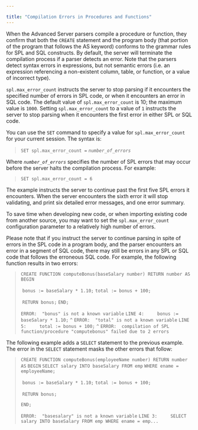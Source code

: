 ---

title: "Compilation Errors in Procedures and Functions"
---

<div id="compilation_errors_in_procedures_and_functions" class="registered_link"></div>

When the Advanced Server parsers compile a procedure or function, they confirm that both the `CREATE` statement and the program body (that portion of the program that follows the AS keyword) conforms to the grammar rules for SPL and SQL constructs. By default, the server will terminate the compilation process if a parser detects an error. Note that the parsers detect syntax errors in expressions, but not semantic errors (i.e. an expression referencing a non-existent column, table, or function, or a value of incorrect type).

`spl.max_error_count` instructs the server to stop parsing if it encounters the specified number of errors in SPL code, or when it encounters an error in SQL code. The default value of `spl.max_error_count` is 10; the maximum value is `1000`. Setting `spl.max_error_count` to a value of `1` instructs the server to stop parsing when it encounters the first error in either SPL or SQL code.

You can use the `SET` command to specify a value for `spl.max_error_count` for your current session. The syntax is:

> `SET spl.max_error_count =` *`number_of_errors`*

Where *`number_of_errors`* specifies the number of SPL errors that may occur before the server halts the compilation process. For example:

> `SET spl.max_error_count = 6`

The example instructs the server to continue past the first five SPL errors it encounters. When the server encounters the sixth error it will stop validating, and print six detailed error messages, and one error summary.

To save time when developing new code, or when importing existing code from another source, you may want to set the `spl.max_error_count` configuration parameter to a relatively high number of errors.

Please note that if you instruct the server to continue parsing in spite of errors in the SPL code in a program body, and the parser encounters an error in a segment of SQL code, there may still be errors in any SPL or SQL code that follows the erroneous SQL code. For example, the following function results in two errors:

> `CREATE FUNCTION computeBonus(baseSalary number) RETURN number AS`
> `BEGIN`
>
> ​    `bonus := baseSalary * 1.10;`
> ​    `total := bonus + 100;`
>
> ​    `RETURN bonus;`
> `END;`
>
> `ERROR:  "bonus" is not a known variable`
> `LINE 4:     bonus := baseSalary * 1.10;`
>             `^`
> `ERROR:  "total" is not a known variable`
> `LINE 5:     total := bonus + 100;`
>             `^`
> `ERROR:  compilation of SPL function/procedure "computebonus" failed due to 2 errors`

The following example adds a `SELECT` statement to the previous example. The error in the `SELECT` statement masks the other errors that follow:

> `CREATE FUNCTION computeBonus(employeeName number) RETURN number AS`
> `BEGIN`
>     `SELECT salary INTO baseSalary FROM emp`
>       `WHERE ename = employeeName;`
>
> ​    `bonus := baseSalary * 1.10;`
> ​    `total := bonus + 100;`
>
> ​    `RETURN bonus;`
>
> `END;`
>
> `ERROR:  "basesalary" is not a known variable`
> `LINE 3:     SELECT salary INTO baseSalary FROM emp WHERE ename = emp...`